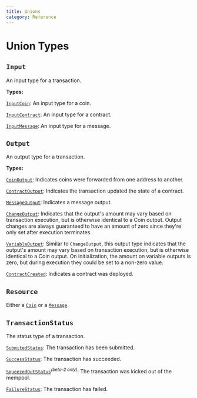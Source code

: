 ```yaml
---
title: Unions
category: Reference
---
```


# Union Types

## `Input`

An input type for a transaction.

**Types:**

<a href="/docs/reference/objects/#inputcoin">`InputCoin`</a>:
An input type for a coin.

<a href="/docs/reference/objects/#inputcontract">`InputContract`</a>:
An input type for a contract.

<a href="/docs/reference/objects/#inputmessage">`InputMessage`</a>:
An input type for a message.

## `Output`

An output type for a transaction.

**Types:**

<a href="/docs/reference/objects/#coinoutput">`CoinOutput`</a>:
Indicates coins were forwarded from one address to another.

<a href="/docs/reference/objects/#contractoutput">`ContractOutput`</a>:
Indicates the transaction updated the state of a contract.

<a href="/docs/reference/objects/#messageoutput">`MessageOutput`</a>:
Indicates a message output.

<a href="/docs/reference/objects/#changeoutput">`ChangeOutput`</a>:
Indicates that the output's amount may vary based on transaction execution, but is otherwise identical to a Coin output. Output changes are always guaranteed to have an amount of zero since they're only set after execution terminates.

<a href="/docs/reference/objects/#variableoutput">`VariableOutput`</a>:
Similar to `ChangeOutput`, this output type indicates that the output's amount may vary based on transaction execution, but is otherwise identical to a Coin output. On initialization, the amount on variable outputs is zero, but during execution they could be set to a non-zero value.

<a href="/docs/reference/objects/#contractcreated">`ContractCreated`</a>:
Indicates a contract was deployed.

## `Resource`

Either a <a href="/docs/reference/objects/#coin">`Coin`</a> or a <a href="/docs/reference/objects/#message">`Message`</a>.

## `TransactionStatus`

The status type of a transaction.

<a href="/docs/reference/objects/#submittedstatus">`SubmitedStatus`</a>:
The transaction has been submitted.

<a href="/docs/reference/objects/#successstatus">`SuccessStatus`</a>:
The transaction has succeeded.

<a href="/docs/reference/objects/#squeezedoutstatus">`SqueezedOutStatus`</a><sup>_(beta-2 only)_</sup>:
The transaction was kicked out of the mempool.

<a href="/docs/reference/objects/#failurestatus">`FailureStatus`</a>:
The transaction has failed.
